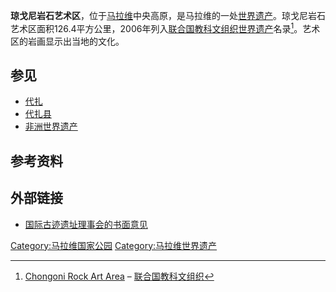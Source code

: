 {{世界遗产概要表
|site_img =  Image:Chongoni rock art.jpg
|site_img_capt = 
|site_img_width = 275px
|zh_name =琼戈尼岩石艺术区
|en_name = Chongoni Rock-Art Area
|fr_name = Art rupestre de Chongoni
|country = {{MWI}}
|Region = 非洲
|area = 12,640 ha
|criterion_c = (3), (6)
|rg_year = 2006年
|ex_rg_year = 
|remarks = 
|ID = 476
|map_img =
|map_img_width = 275px
|}}
'''琼戈尼岩石艺术区'''，位于[[马拉维|马拉维]]中央高原，是马拉维的一处[[世界遗产|世界遗产]]。琼戈尼岩石艺术区面积126.4平方公里，2006年列入[[联合国教科文组织|联合国教科文组织]][[世界遗产|世界遗产]]名录<ref>[http://whc.unesco.org/en/list/476 Chongoni Rock Art Area] {{Wayback|url=http://whc.unesco.org/en/list/476 |date=20181224214959 }} – [[联合国教科文组织|联合国教科文组织]]</ref>。艺术区的岩画显示出当地的文化。

==参见==
*[[代扎|代扎]]
*[[代扎县|代扎县]]
*[[非洲世界遗产|非洲世界遗产]]

==参考资料==
{{Reflist}}

==外部链接==
* [http://whc.unesco.org/archive/advisory_body_evaluation/476rev.pdf 国际古迹遗址理事会的书面意见] {{Wayback|url=http://whc.unesco.org/archive/advisory_body_evaluation/476rev.pdf |date=20160819195920 }}

[[Category:马拉维国家公园|Category:马拉维国家公园]]
[[Category:马拉维世界遗产|Category:马拉维世界遗产]]

{{世界遗产小作品}}
{{马拉维小作品}}